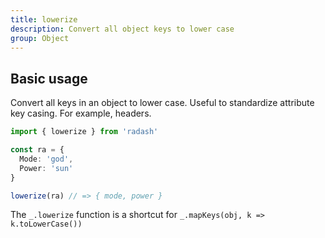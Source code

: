 ```yaml
---
title: lowerize
description: Convert all object keys to lower case
group: Object
---
```


## Basic usage

Convert all keys in an object to lower case. Useful to standardize attribute key casing. For example, headers.

```ts
import { lowerize } from 'radash'

const ra = {
  Mode: 'god',
  Power: 'sun'
}

lowerize(ra) // => { mode, power }
```

The `_.lowerize` function is a shortcut for `_.mapKeys(obj, k => k.toLowerCase())`
